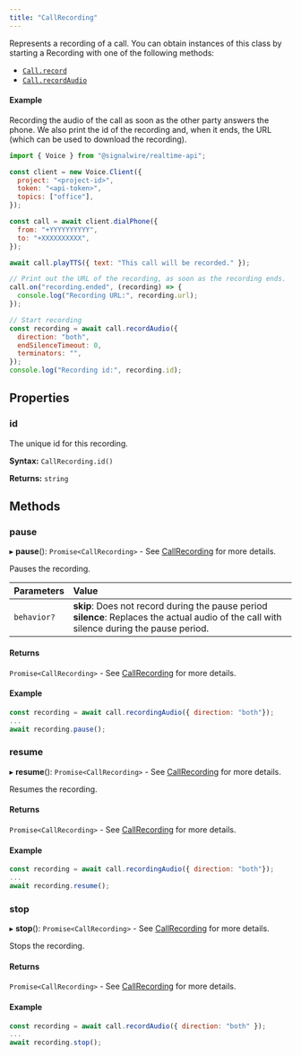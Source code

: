 ```yaml
---
title: "CallRecording"
---
```


Represents a recording of a call. You can obtain instances of this class by starting a Recording with one of the following methods:

- [`Call.record`](./voice-call.mdx#record)
- [`Call.recordAudio`](./voice-call.mdx#recordaudio)

#### Example

Recording the audio of the call as soon as the other party answers the phone. We
also print the id of the recording and, when it ends, the URL (which can be used
to download the recording).

```js
import { Voice } from "@signalwire/realtime-api";

const client = new Voice.Client({
  project: "<project-id>",
  token: "<api-token>",
  topics: ["office"],
});

const call = await client.dialPhone({
  from: "+YYYYYYYYYY",
  to: "+XXXXXXXXXX",
});

await call.playTTS({ text: "This call will be recorded." });

// Print out the URL of the recording, as soon as the recording ends.
call.on("recording.ended", (recording) => {
  console.log("Recording URL:", recording.url);
});

// Start recording
const recording = await call.recordAudio({
  direction: "both",
  endSilenceTimeout: 0,
  terminators: "",
});
console.log("Recording id:", recording.id);
```

## Properties

### id

The unique id for this recording.

**Syntax:** `CallRecording.id()`

**Returns:** `string`



## Methods

### pause

▸ **pause**(): `Promise<CallRecording>` - See [CallRecording](./callrecording.mdx) for more details.

Pauses the recording.

| Parameters  | Value                                                                                                                                            |
|:------------|:-------------------------------------------------------------------------------------------------------------------------------------------------|
| `behavior?` | **skip**: Does not record during the pause period <br />**silence**: Replaces the actual audio of the call with silence during the pause period. |


#### Returns

`Promise<CallRecording>` - See [CallRecording](./callrecording.mdx) for more details.

#### Example

```js
const recording = await call.recordingAudio({ direction: "both"});
...
await recording.pause();
```


### resume

▸ **resume**(): `Promise<CallRecording>` - See [CallRecording](./callrecording.mdx) for more details.

Resumes the recording.

#### Returns

`Promise<CallRecording>` - See [CallRecording](./callrecording.mdx) for more details.

#### Example

```js
const recording = await call.recordingAudio({ direction: "both"});
...
await recording.resume();
```

### stop

▸ **stop**(): `Promise<CallRecording>` - See [CallRecording](./callrecording.mdx) for more details.

Stops the recording.



#### Returns

`Promise<CallRecording>` - See [CallRecording](./callrecording.mdx) for more details.

#### Example

```js
const recording = await call.recordAudio({ direction: "both" });
...
await recording.stop();
```
